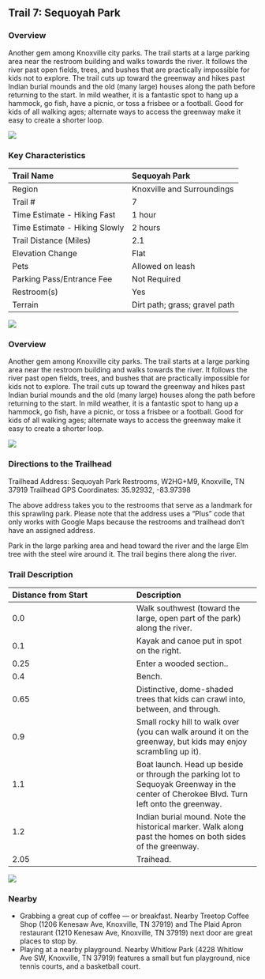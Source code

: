 ## Trail 7: Sequoyah Park

### Overview

Another gem among Knoxville city parks.
The trail starts at a large parking area near the restroom building and walks towards the river.
It follows the river past open fields, trees, and bushes that are practically impossible for kids not to explore.
The trail cuts up toward the greenway and hikes past Indian burial mounds and the old (many large) houses along the path before returning to the start.
In mild weather, it is a fantastic spot to hang up a hammock, go fish, have a picnic, or toss a frisbee or a football.
Good for kids of all walking ages; alternate ways to access the greenway make it easy to create a shorter loop.

![](img/trail-07-figure-01.jpg)



### Key Characteristics

| Trail Name                    | Sequoyah Park                 |
|:------------------------------|:------------------------------|
| Region                        | Knoxville and Surroundings    |
| Trail \#                      | 7                             |
| Time Estimate - Hiking Fast   | 1 hour                        |
| Time Estimate - Hiking Slowly | 2 hours                       |
| Trail Distance (Miles)        | 2.1                           |
| Elevation Change              | Flat                          |
| Pets                          | Allowed on leash              |
| Parking Pass/Entrance Fee     | Not Required                  |
| Restroom(s)                   | Yes                           |
| Terrain                       | Dirt path; grass; gravel path |

![](maps/trail-07-map.jpeg)

### Overview

Another gem among Knoxville city parks.
The trail starts at a large parking area near the restroom building and walks towards the river.
It follows the river past open fields, trees, and bushes that are practically impossible for kids not to explore.
The trail cuts up toward the greenway and hikes past Indian burial mounds and the old (many large) houses along the path before returning to the start.
In mild weather, it is a fantastic spot to hang up a hammock, go fish, have a picnic, or toss a frisbee or a football.
Good for kids of all walking ages; alternate ways to access the greenway make it easy to create a shorter loop.

![](img/trail-07-figure-01.jpg)

### Directions to the Trailhead

Trailhead Address: Sequoyah Park Restrooms, W2HG+M9, Knoxville, TN 37919
Trailhead GPS Coordinates: 35.92932, -83.97398

The above address takes you to the restrooms that serve as a landmark for this sprawling park.
Please note that the address uses a "Plus" code that only works with Google Maps because the restrooms and trailhead don't have an assigned address.

Park in the large parking area and head toward the river and the large Elm tree with the steel wire around it.
The trail begins there along the river.

### Trail Description

| Distance from Start | Description                                                                                                                              |
|:-----------------------------------|:-----------------------------------|
| 0.0                 | Walk southwest (toward the large, open part of the park) along the river.                                                                |
| 0.1                 | Kayak and canoe put in spot on the right.                                                                                                |
| 0.25                | Enter a wooded section..                                                                                                                 |
| 0.4                 | Bench.                                                                                                                                   |
| 0.65                | Distinctive, dome-shaded trees that kids can crawl into, between, and through.                                                           |
| 0.9                 | Small rocky hill to walk over (you can walk around it on the greenway, but kids may enjoy scrambling up it).                             |
| 1.1                 | Boat launch. Head up beside or through the parking lot to Sequoyak Greenway in the center of Cherokee Blvd. Turn left onto the greenway. |
| 1.2                 | Indian burial mound. Note the historical marker. Walk along past the homes on both sides of the greenway.                                |
| 2.05                | Traihead.                                                                                                                                |

![](img/trail-07-figure-02.jpg)

### Nearby

-   Grabbing a great cup of coffee --- or breakfast. Nearby Treetop Coffee Shop (1206 Kenesaw Ave, Knoxville, TN 37919) and The Plaid Apron restaurant (1210 Kenesaw Ave, Knoxville, TN 37919) next door are great places to stop by.
-   Playing at a nearby playground. Nearby Whitlow Park (4228 Whitlow Ave SW, Knoxville, TN 37919) features a small but fun playground, nice tennis courts, and a basketball court.

